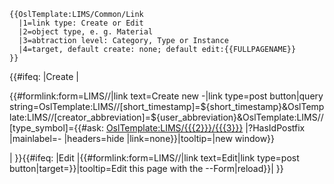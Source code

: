 <noinclude>
<pre>
{{OslTemplate:LIMS/Common/Link
  |1=link type: Create or Edit
  |2=object type, e. g. Material
  |3=abtraction level: Category, Type or Instance
  |4=target, default create: none; default edit:{{FULLPAGENAME}}
}}
</pre>
</noinclude>
<includeonly>{{#ifeq: {{{1}}}|Create
|<div class=dynamic-page-form-link>{{#formlink:form=LIMS/{{{2}}}/{{{3}}}|link text=Create new {{{2}}}-{{{3}}}|link type=post button|query string=OslTemplate:LIMS/{{{2}}}/{{{3}}}[short_timestamp]=${short_timestamp}&OslTemplate:LIMS/{{{2}}}/{{{3}}}[creator_abbreviation]=${user_abbreviation}&OslTemplate:LIMS/{{{2}}}/{{{3}}}[type_symbol]={{#ask: [[OslTemplate:LIMS/{{{2}}}/{{{3}}}]] |?HasIdPostfix |mainlabel=- |headers=hide |link=none}}|tooltip=|new window}}</div>|
}}{{#ifeq: {{{1}}}|Edit
|{{#formlink:form=LIMS/{{{2}}}/{{{3}}}|link text=Edit|link type=post button|target={{{4|{{FULLPAGENAME}}}}}|tooltip=Edit this page with the {{{2}}}-{{{3}}}-Form|reload}}|
}}</includeonly>